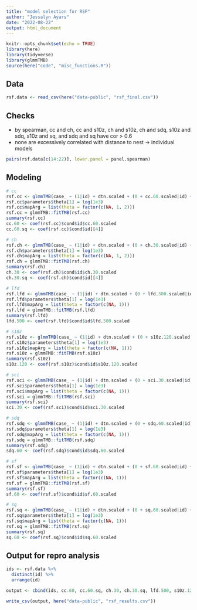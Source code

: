 ```yaml
---
title: "model selection for RSF"
author: "Jessalyn Ayars"
date: "2022-08-22"
output: html_document
---
```


```r
knitr::opts_chunk$set(echo = TRUE)
library(here)
library(tidyverse)
library(glmmTMB)
source(here("code", "misc_functions.R"))
```


## Data
```r
rsf.data <- read_csv(here("data-public", "rsf_final.csv"))
```


## Checks
- by spearman, cc and ch, cc and s10z, ch and s10z, ch and sdq, s10z and sdq, s10z and sq, and sdq and sq have cor > 0.6
- none are excessively correlated with distance to nest
-> individual models
```r
pairs(rsf.data[c(14:22)], lower.panel = panel.spearman) 
```

## Modeling
```r
# cc
rsf.cc <- glmmTMB(case_ ~ (1|id) + dtn.scaled + (0 + cc.60.scaled|id) + cc.60.scaled + (0 + I(cc.60.scaled^2)|id) + I(cc.60.scaled^2), data = rsf.data, family = "binomial", REML = T, doFit = F)
rsf.cc$parameters$theta[1] = log(1e3)
rsf.cc$mapArg = list(theta = factor(c(NA, 1, 2)))
rsf.cc = glmmTMB::fitTMB(rsf.cc)
summary(rsf.cc)  
cc.60 <- coef(rsf.cc)$cond$id$cc.60.scaled
cc.60.sq <- coef(rsf.cc)$cond$id[[4]]

# ch
rsf.ch <- glmmTMB(case_ ~ (1|id) + dtn.scaled + (0 + ch.30.scaled|id) + ch.30.scaled + (0 + I(ch.30.scaled^2)|id) + I(ch.30.scaled^2), data = rsf.data, family = "binomial", REML = T, doFit = F)
rsf.ch$parameters$theta[1] = log(1e3)
rsf.ch$mapArg = list(theta = factor(c(NA, 1, 2)))
rsf.ch = glmmTMB::fitTMB(rsf.ch)
summary(rsf.ch) 
ch.30 <- coef(rsf.ch)$cond$id$ch.30.scaled
ch.30.sq <- coef(rsf.ch)$cond$id[[4]]

# lfd
rsf.lfd <- glmmTMB(case_ ~ (1|id) + dtn.scaled + (0 + lfd.500.scaled|id) + lfd.500.scaled, data = rsf.data, family = "binomial", REML = T, doFit = F)
rsf.lfd$parameters$theta[1] = log(1e3)
rsf.lfd$mapArg = list(theta = factor(c(NA, 1)))
rsf.lfd = glmmTMB::fitTMB(rsf.lfd)
summary(rsf.lfd) 
lfd.500 <- coef(rsf.lfd)$cond$id$lfd.500.scaled

# s10z
rsf.s10z <- glmmTMB(case_ ~ (1|id) + dtn.scaled + (0 + s10z.120.scaled|id) + s10z.120.scaled, data = rsf.data, family = "binomial", REML = T, doFit = F)
rsf.s10z$parameters$theta[1] = log(1e3)
rsf.s10z$mapArg = list(theta = factor(c(NA, 1)))
rsf.s10z = glmmTMB::fitTMB(rsf.s10z)
summary(rsf.s10z)  
s10z.120 <- coef(rsf.s10z)$cond$id$s10z.120.scaled

# sci
rsf.sci <- glmmTMB(case_ ~ (1|id) + dtn.scaled + (0 + sci.30.scaled|id) + sci.30.scaled, data = rsf.data, family = "binomial", REML = T, doFit = F)
rsf.sci$parameters$theta[1] = log(1e3)
rsf.sci$mapArg = list(theta = factor(c(NA, 1)))
rsf.sci = glmmTMB::fitTMB(rsf.sci)
summary(rsf.sci)  
sci.30 <- coef(rsf.sci)$cond$id$sci.30.scaled

# sdq
rsf.sdq <- glmmTMB(case_ ~ (1|id) + dtn.scaled + (0 + sdq.60.scaled|id) + sdq.60.scaled, data = rsf.data, family = "binomial", REML = T, doFit = F)
rsf.sdq$parameters$theta[1] = log(1e3)
rsf.sdq$mapArg = list(theta = factor(c(NA, 1)))
rsf.sdq = glmmTMB::fitTMB(rsf.sdq)
summary(rsf.sdq)  
sdq.60 <- coef(rsf.sdq)$cond$id$sdq.60.scaled

# sf
rsf.sf <- glmmTMB(case_ ~ (1|id) + dtn.scaled + (0 + sf.60.scaled|id) + sf.60.scaled, data = rsf.data, family = "binomial", REML = T, doFit = F)
rsf.sf$parameters$theta[1] = log(1e3)
rsf.sf$mapArg = list(theta = factor(c(NA, 1)))
rsf.sf = glmmTMB::fitTMB(rsf.sf)
summary(rsf.sf)  
sf.60 <- coef(rsf.sf)$cond$id$sf.60.scaled

# sq
rsf.sq <- glmmTMB(case_ ~ (1|id) + dtn.scaled + (0 + sq.60.scaled|id) + sq.60.scaled, data = rsf.data, family = "binomial", REML = T, doFit = F)
rsf.sq$parameters$theta[1] = log(1e3)
rsf.sq$mapArg = list(theta = factor(c(NA, 1)))
rsf.sq = glmmTMB::fitTMB(rsf.sq)
summary(rsf.sq)  
sq.60 <- coef(rsf.sq)$cond$id$sq.60.scaled
```


## Output for repro analysis
```r
ids <- rsf.data %>%
  distinct(id) %>%
  arrange(id)

output <- cbind(ids, cc.60, cc.60.sq, ch.30, ch.30.sq, lfd.500, s10z.120, sci.30, sdq.60, sf.60, sq.60) 

write_csv(output, here("data-public", "rsf_results.csv"))
```

